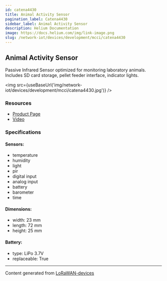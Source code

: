 ```yaml
---
id: catena4430
title: Animal Activity Sensor
pagination_label: Catena4430
sidebar_label: Animal Activity Sensor
description: Helium Documentation
image: https://docs.helium.com/img/link-image.png
slug: /network-iot/devices/development/mcci/catena4430
---
```



## Animal Activity Sensor

Passive Infrared Sensor optimized for monitoring laboratory animals. Includes SD card storage,
pellet feeder interface, indicator lights.

<img src={useBaseUrl('img/network-iot/devices/development/mcci/catena4430.jpg')} />

### Resources

- [Product Page](https://mcci.io/buy-catena4430)
- [Video](https://youtu.be/nG8MmaR5dsA)

### Specifications

#### Sensors:

- temperature
- humidity
- light
- pir
- digital input
- analog input
- battery
- barometer
- time

#### Dimensions:

- width: 23 mm
- length: 72 mm
- height: 25 mm

#### Battery:

- type: LiPo 3.7V
- replaceable: True

---

Content generated from [LoRaWAN-devices](https://github.com/TheThingsNetwork/lorawan-devices)
